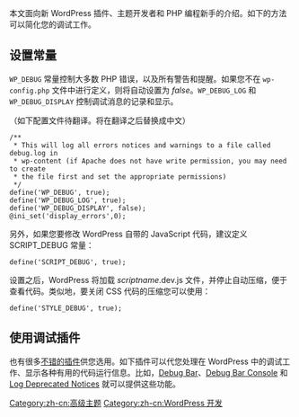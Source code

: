 本文面向新 WordPress 插件、主题开发者和 PHP 编程新手的介绍。如下的方法可以简化您的调试工作。

== 设置常量 ==
<tt>WP_DEBUG</tt> 常量控制大多数 PHP 错误，以及所有警告和提醒。如果您不在 <tt>wp-config.php</tt> 文件中进行定义，则将自动设置为 <var>false</var>。<tt>WP_DEBUG_LOG</tt> 和 <tt>WP_DEBUG_DISPLAY</tt> 控制调试消息的记录和显示。

（如下配置文件待翻译。将在翻译之后替换成中文）
{{zh-cn:Stub}}

<pre>
/**
 * This will log all errors notices and warnings to a file called debug.log in
 * wp-content (if Apache does not have write permission, you may need to create
 * the file first and set the appropriate permissions) 
 */
define('WP_DEBUG', true);
define('WP_DEBUG_LOG', true);
define('WP_DEBUG_DISPLAY', false);
@ini_set('display_errors',0);
</pre>

另外，如果您要修改 WordPress 自带的 JavaScript 代码，建议定义 SCRIPT_DEBUG 常量：

 define('SCRIPT_DEBUG', true);

设置之后，WordPress 将加载 <em>scriptname</em>.dev.js 文件，并停止自动压缩，便于查看代码。类似地，要关闭 CSS 代码的压缩您可以使用：

 define('STYLE_DEBUG', true);

== 使用调试插件 ==
也有很多[http://wordpress.org/extend/plugins/search.php?q=debug&sort= 不错的插件]供您选用。如下插件可以代您处理在 WordPress 中的调试工作、显示各种有用的代码运行信息。比如，[http://wordpress.org/extend/plugins/debug-bar/ Debug Bar]、[http://wordpress.org/extend/plugins/debug-bar-console/ Debug Bar Console] 和 [http://wordpress.org/extend/plugins/log-deprecated-notices/ Log Deprecated Notices] 就可以提供这些功能。


[[Category:zh-cn:高级主题]]
[[Category:zh-cn:WordPress 开发]]